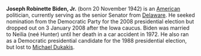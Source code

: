 {{subpages}}
'''Joseph Robinette Biden, Jr.''' (born 20 November 1942) is an [[United States|American]] politician, currently serving as the senior Senator from [[Delaware]]. He seeked nomination from the Democratic Party for the 2008 presidential election but dropped out on 3 January 2008 after the Iowa caucus. Biden was married to Neilia (neé Hunter) until her death in a car accident in 1972. He also ran as a Democratic presidential candidate for the 1988 presidential election, but lost to [[Michael Dukakis]].